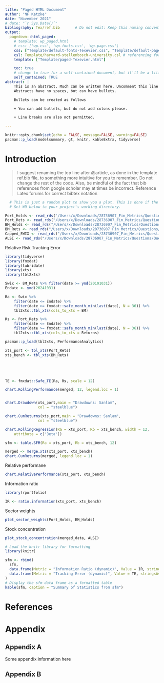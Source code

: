 ```yaml
---
title: "Paged HTML Document"
author: "NF Katzke"
date: "November 2021"
# date: "`r Sys.Date()`"
bibliography: Tex/ref.bib       # Do not edit: Keep this naming convention and location.
output:
  pagedown::html_paged:
    # template: wp_paged.html
    # css: ['wp.css', 'wp-fonts.css', 'wp-page.css']
    css: ["Template/default-fonts-Texevier.css", "Template/default-page-Texevier.css", "Template/default-Texevier.css"]
    csl: Template/harvard-stellenbosch-university.csl # referencing format used.
    template: ["Template/paged-Texevier.html"]

    toc: true
    # change to true for a self-contained document, but it'll be a litte slower for Pandoc to render
    self_contained: TRUE
abstract: |
    This is an abstract. Much can be written here. Uncomment this line to go without an abstract.
    Abstracts have no spaces, but can have bullets.

    Bullets can be created as follows

    + You can add bullets, but do not add colons please.

    + Line breaks are also not permitted.

---
```


```r
knitr::opts_chunk$set(echo = FALSE, message=FALSE, warning=FALSE)
pacman::p_load(modelsummary, gt, knitr, kableExtra, tidyverse)
```

\newpage

# Introduction {-}



> I suggest renaming the top line after \@article, as done in the template ref.bib file, to something more intuitive for you to remember. Do not change the rest of the code. Also, be mindful of the fact that bib references from google scholar may at times be incorrect. Reference Latex forums for correct bibtex notation.

<!-- The following is a code chunk. It must have its own unique name (after the r), or no name. After the comma follows commands for R which are self-explanatory. By default, the code and messages will not be printed in your pdf, just the output: -->

```r

  # This is just a random plot to show you a plot. This is done if the getwd() does not point to your Template's directory.
  # Set WD below to your project's working directory.

Port_Holds <- read_rds("/Users/x/Downloads/28736907_Fin_Metrics/Questions/Question4/data/Fund_Holds.rds")
Port_Rets <- read_rds("/Users/x/Downloads/28736907_Fin_Metrics/Questions/Question4/data/Fund_Rets.rds")
BM_Holds <- read_rds("/Users/x/Downloads/28736907_Fin_Metrics/Questions/Question4/data/BM_Holds.rds")
BM_Rets <- read_rds("/Users/x/Downloads/28736907_Fin_Metrics/Questions/Question4/data/BM_Rets.rds")
Capped_SWIX <- read_rds("/Users/x/Downloads/28736907_Fin_Metrics/Questions/Question4/data/Capped_SWIX.rds")
ALSI <- read_rds("/Users/x/Downloads/28736907_Fin_Metrics/Questions/Question4/data/ALSI.rds")

```

Relative Risk
Tracking Error

```r
library(tidyverse)
library(fmxdat)
library(lubridate)
library(xts)
library(tbl2xts)

Swix <- BM_Rets %>% filter(date >= ymd(20191031))
Endate <- ymd(20241031)

Ra <- Swix %>%
    filter(date <= Endate) %>%
    filter(date >= fmxdat::safe_month_min(last(date), N = 36)) %>%
    tbl2xts::tbl_xts(cols_to_xts = BM)

Rs <- Port_Rets %>%
    filter(date <= Endate) %>%
    filter(date >= fmxdat::safe_month_min(last(date), N = 36)) %>%
    tbl2xts::tbl_xts(cols_to_xts = Returns)

pacman::p_load(tbl2xts, PerformanceAnalytics)

xts_port <- tbl_xts(Port_Rets)
xts_bench <- tbl_xts(BM_Rets)





TE <- fmxdat::Safe_TE(Ra, Rs, scale = 12)
```

```r
chart.RollingPerformance(merged, 12, legend.loc = 1)
```


```r

```


```r
chart.Drawdown(xts_port,main = "Drawdowns: Sanlam", 
               col = "steelblue")
```

```r
chart.CumReturns(xts_port,main = "Drawdowns: Sanlam", 
               col = "steelblue")
```

```r
chart.RollingRegression(Ra = xts_port, Rb = xts_bench, width = 12,
    attribute = c("Beta"))
```

```r
sfm <- table.SFM(Ra = xts_port, Rb = xts_bench, 12)
```

```r

merged <- merge.xts(xts_port, xts_bench)
chart.CumReturns(merged, legend.loc = 1)
```

Relative performane
```r
chart.RelativePerformance(xts_port, xts_bench)
```
Information ratio
```r
library(rportfolio)

IR <- ratio.information(xts_port, xts_bench)
```

Sector weights

```r

plot_sector_weights(Port_Holds, BM_Holds)
```

Stock concentration

```r

plot_stock_concentration(merged_data, ALSI)

```



```r
# Load the knitr library for formatting
library(knitr)

sfm <- rbind(
  sfm,
  data.frame(Metric = "Information Ratio (dynamic)", Value = IR, stringsAsFactors = FALSE),
  data.frame(Metric = "Tracking Error (dynamic)", Value = TE, stringsAsFactors = FALSE)
)
# Display the sfm data frame as a formatted table
kable(sfm, caption = "Summary of Statistics from sfm")

```


# References {-}

<div id="refs"></div>


# Appendix {-}

## Appendix A {-}

Some appendix information here

## Appendix B {-}



